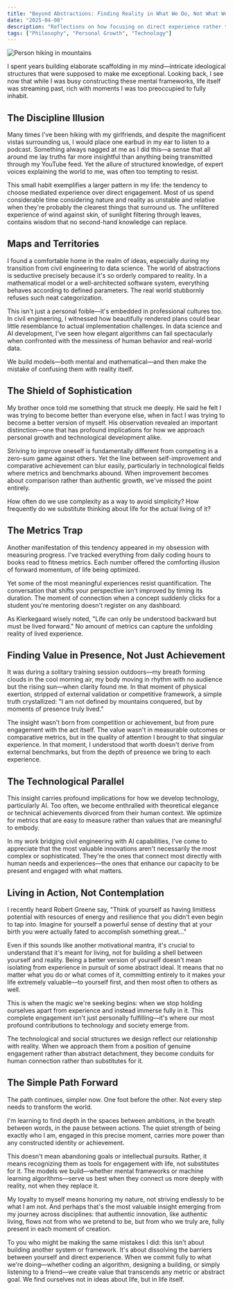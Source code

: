 ```yaml
---
title: "Beyond Abstractions: Finding Reality in What We Do, Not What We Think"
date: "2025-04-08"
description: "Reflections on how focusing on direct experience rather than mental frameworks leads to authentic living and innovation"
tags: ["Philosophy", "Personal Growth", "Technology"]
---
```


![Person hiking in mountains](/ahmad-odeh-KHipnBn7sdY-unsplash.jpg)

I spent years building elaborate scaffolding in my mind—intricate ideological structures that were supposed to make me exceptional. Looking back, I see now that while I was busy constructing these mental frameworks, life itself was streaming past, rich with moments I was too preoccupied to fully inhabit.

## The Discipline Illusion

Many times I've been hiking with my girlfriends, and despite the magnificent vistas surrounding us, I would place one earbud in my ear to listen to a podcast. Something always nagged at me as I did this—a sense that all around me lay truths far more insightful than anything being transmitted through my YouTube feed. Yet the allure of structured knowledge, of expert voices explaining the world to me, was often too tempting to resist.

This small habit exemplifies a larger pattern in my life: the tendency to choose mediated experience over direct engagement. Most of us spend considerable time considering nature and reality as unstable and relative when they're probably the clearest things that surround us. The unfiltered experience of wind against skin, of sunlight filtering through leaves, contains wisdom that no second-hand knowledge can replace.

## Maps and Territories

I found a comfortable home in the realm of ideas, especially during my transition from civil engineering to data science. The world of abstractions is seductive precisely because it's so orderly compared to reality. In a mathematical model or a well-architected software system, everything behaves according to defined parameters. The real world stubbornly refuses such neat categorization.

This isn't just a personal foible—it's embedded in professional cultures too. In civil engineering, I witnessed how beautifully rendered plans could bear little resemblance to actual implementation challenges. In data science and AI development, I've seen how elegant algorithms can fail spectacularly when confronted with the messiness of human behavior and real-world data.

We build models—both mental and mathematical—and then make the mistake of confusing them with reality itself.

## The Shield of Sophistication

My brother once told me something that struck me deeply. He said he felt I was trying to become better than everyone else, when in fact I was trying to become a better version of myself. His observation revealed an important distinction—one that has profound implications for how we approach personal growth and technological development alike.

Striving to improve oneself is fundamentally different from competing in a zero-sum game against others. Yet the line between self-improvement and comparative achievement can blur easily, particularly in technological fields where metrics and benchmarks abound. When improvement becomes about comparison rather than authentic growth, we've missed the point entirely.

How often do we use complexity as a way to avoid simplicity? How frequently do we substitute thinking about life for the actual living of it?

## The Metrics Trap

Another manifestation of this tendency appeared in my obsession with measuring progress. I've tracked everything from daily coding hours to books read to fitness metrics. Each number offered the comforting illusion of forward momentum, of life being optimized.

Yet some of the most meaningful experiences resist quantification. The conversation that shifts your perspective isn't improved by timing its duration. The moment of connection when a concept suddenly clicks for a student you're mentoring doesn't register on any dashboard.

As Kierkegaard wisely noted, "Life can only be understood backward but must be lived forward." No amount of metrics can capture the unfolding reality of lived experience.

## Finding Value in Presence, Not Just Achievement

It was during a solitary training session outdoors—my breath forming clouds in the cool morning air, my body moving in rhythm with no audience but the rising sun—when clarity found me. In that moment of physical exertion, stripped of external validation or competitive framework, a simple truth crystallized: "I am not defined by mountains conquered, but by moments of presence truly lived."

The insight wasn't born from competition or achievement, but from pure engagement with the act itself. The value wasn't in measurable outcomes or comparative metrics, but in the quality of attention I brought to that singular experience. In that moment, I understood that worth doesn't derive from external benchmarks, but from the depth of presence we bring to each experience.

## The Technological Parallel

This insight carries profound implications for how we develop technology, particularly AI. Too often, we become enthralled with theoretical elegance or technical achievements divorced from their human context. We optimize for metrics that are easy to measure rather than values that are meaningful to embody.

In my work bridging civil engineering with AI capabilities, I've come to appreciate that the most valuable innovations aren't necessarily the most complex or sophisticated. They're the ones that connect most directly with human needs and experiences—the ones that enhance our capacity to be present and engaged with what matters.

## Living in Action, Not Contemplation

I recently heard Robert Greene say, "Think of yourself as having limitless potential with resources of energy and resilience that you didn't even begin to tap into. Imagine for yourself a powerful sense of destiny that at your birth you were actually fated to accomplish something great..."

Even if this sounds like another motivational mantra, it's crucial to understand that it's meant for living, not for building a shell between yourself and reality. Being a better version of yourself doesn't mean isolating from experience in pursuit of some abstract ideal. It means that no matter what you do or what comes of it, committing entirely to it makes your life extremely valuable—to yourself first, and then most often to others as well.

This is when the magic we're seeking begins: when we stop holding ourselves apart from experience and instead immerse fully in it. This complete engagement isn't just personally fulfilling—it's where our most profound contributions to technology and society emerge from.

The technological and social structures we design reflect our relationship with reality. When we approach them from a position of genuine engagement rather than abstract detachment, they become conduits for human connection rather than substitutes for it.

## The Simple Path Forward

The path continues, simpler now. One foot before the other. Not every step needs to transform the world.

I'm learning to find depth in the spaces between ambitions, in the breath between words, in the pause between actions. The quiet strength of being exactly who I am, engaged in this precise moment, carries more power than any constructed identity or achievement.

This doesn't mean abandoning goals or intellectual pursuits. Rather, it means recognizing them as tools for engagement with life, not substitutes for it. The models we build—whether mental frameworks or machine learning algorithms—serve us best when they connect us more deeply with reality, not when they replace it.

My loyalty to myself means honoring my nature, not striving endlessly to be what I am not. And perhaps that's the most valuable insight emerging from my journey across disciplines: that authentic innovation, like authentic living, flows not from who we pretend to be, but from who we truly are, fully present in each moment of creation.

To you who might be making the same mistakes I did: this isn't about building another system or framework. It's about dissolving the barriers between yourself and direct experience. When we commit fully to what we're doing—whether coding an algorithm, designing a building, or simply listening to a friend—we create value that transcends any metric or abstract goal. We find ourselves not in ideas about life, but in life itself.

<style jsx>{`
  /* Custom styling for this article's header image */
  .blog-post img:first-of-type {
    border-radius: 12px; /* More rounded corners */
    box-shadow: 0 6px 18px rgba(0, 0, 0, 0.15); /* Slightly enhanced shadow */
  }
`}</style>
